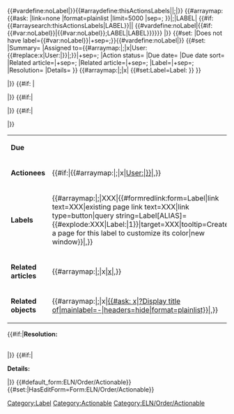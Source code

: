 <includeonly><!--

SET DISPLAY TITLE

-->{{DISPLAYTITLE:{{{SUMMARY|}}}}}<!--

BEGIN DETECT AND SET ABSENCE OF DEFINED LABELS

-->{{#vardefine:noLabel|}}{{#arraydefine:thisActionsLabels|{{{LABEL|}}}|;|}}<!--

-->{{#arraymap:{{#ask: [[Category:Label]]
|link=none
|format=plainlist
|limit=5000
|sep=;
}}|;|LABEL|<!--

FOR EACH DEFINED LABEL DO THIS

-->{{#if:{{#arraysearch:thisActionsLabels|LABEL}}||<!--

IF THIS ACTION HAS THE LABEL DO NOTHING
ELSE ADD LABEL TO LIST OF VALUES FOR PROPERTY Does not have label

-->{{#vardefine:noLabel|{{#if:{{#var:noLabel}}|{{#var:noLabel}};LABEL|LABEL}}}}}}<!--

END ARRAYMAP

-->|}}<!--

SET PROPERTY Does not have label

-->{{#set:
|Does not have label={{#var:noLabel}}|+sep=;}}{{#vardefine:noLabel|}}<!--

END DETECT AND SET ABSENCE OF DEFINED LABELS

--><!--

SET SEMANTIC PROPERTIES

-->{{#set:
<!-- |Action ID={{#sub:{{FULLPAGENAME}}|7|0}}  -->
|Summary={{{SUMMARY|}}}
|Assigned to={{#arraymap:{{{ASSIGNED_TO|}}}|;|x|User:{{#replace:x|User:|}}|;}}|+sep=;
|Action status={{{ACTION_STATUS|Open}}}
|Due date={{{DUE_DATE|}}}
|Due date sort={{{DUE_DATE|January 01 3000}}}
|Related article={{{RELATED_ARTICLE|}}}|+sep=;
|Related article={{{RELATED_OBJECTS|}}}|+sep=;
|Label={{{LABEL|}}}|+sep=;
|Resolution={{{RESOLUTION|}}}
|Details={{{DETAILS|}}}
}}<!--
ENFORCE LABEL NAMESPACE ALSO FOR AD-HOC CREATED LABELS
-->
{{#arraymap:{{{LABEL|}}}|;|x| {{#set:Label=Label:{{PAGENAME:x}} }} }}<!--

DISPLAY DATA

--><!--

ACTION_STATUS, ACTION_ID, SUMMARY

--><p style="font-weight: 900; font-size:25px; color:#FFFFFF; background-color:#{{#ifeq: {{{ACTION_STATUS|}}} | Open | 14866d | 54595d }}; padding:0 5px; margin: 0px;">{{{ACTION_STATUS|}}}</p><!--

BEGIN TABLE FOR META DATA

--><table class="actionable"><!--

DUE_DATE

--><tr><td>'''Due'''</td><td>{{{DUE_DATE|}}}</td></tr><!--

ASSIGNED_TO

--><tr><td>'''Actionees'''</td><td>{{#if:{{{ASSIGNED_TO|}}}|{{#arraymap:{{{ASSIGNED_TO|}}}|;|x|[[User:{{#replace:x|User:|}}]]|,}}</td></tr>|}}<!--

LABEL

-->{{#if:{{{LABEL|}}} |<tr><td>'''Labels'''</td><td>{{#arraymap:{{{LABEL|}}}|;|XXX|{{#formredlink:form=Label|link text=XXX|existing page link text=XXX|link type=button|query string=Label[ALIAS]={{#explode:XXX|Label:|1}}|target=XXX|tooltip=Create a page for this label to customize its color|new window}}|,}}</td></tr>|}}<!--

RELATED_ARTICLE

-->{{#if:{{{RELATED_ARTICLE|}}}|<tr><td>'''Related articles'''</td><td>{{#arraymap:{{{RELATED_ARTICLE|}}}|;|x|[[x]]|,}}</td></tr>|}}<!--

RELATED_OBJECTS

-->{{#if:{{{RELATED_OBJECTS|}}}|<tr><td>'''Related objects'''</td><td>{{#arraymap:{{{RELATED_OBJECTS|}}}|;|x|[[x|{{#ask: [[x]]|?Display title of|mainlabel=-|headers=hide|format=plainlist}}]]|,}}</td></tr>|}}</table><!--

END TABLE FOR META DATA

--><!--

RESOLUTION

-->{{#if:{{{RESOLUTION|}}}|'''Resolution:'''

{{{RESOLUTION|}}}<br />|}}<!--

DETAILS

-->{{#if:{{{DETAILS|}}}|<div style="clear:both;"></div>

'''Details:'''

{{{DETAILS|}}}|}}<!--

APPLY CATEGORY

-->[[Category:Actionable]][[Category:ELN/Order/Actionable]]{{#default_form:ELN/Order/Actionable}}{{#set:|HasEditForm=Form:ELN/Order/Actionable}}<!--

FREE TEXT APPEARS BELOW

--></includeonly><noinclude>

<!-- [[Category:Page required for Actionable Extension]] --></noinclude>